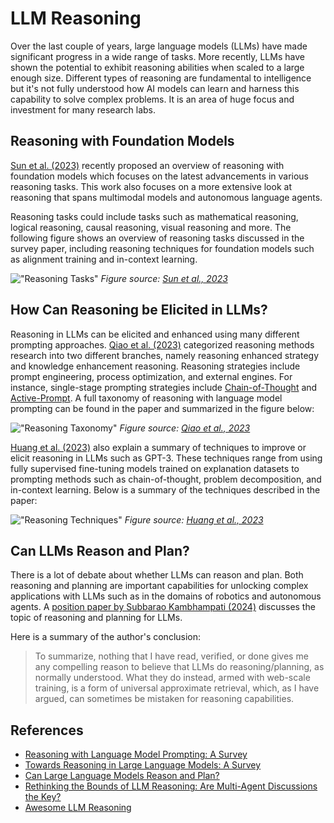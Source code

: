 # LLM Reasoning

Over the last couple of years, large language models (LLMs) have made significant progress in a wide range of tasks. More recently, LLMs have shown the potential to exhibit reasoning abilities when scaled to a large enough size. Different types of reasoning are fundamental to intelligence but it's not fully understood how AI models can learn and harness this capability to solve complex problems. It is an area of huge focus and investment for many research labs.

## Reasoning with Foundation Models
[Sun et al. (2023)](https://arxiv.org/abs/2312.11562) recently proposed an overview of reasoning with foundation models which focuses on the latest advancements in various reasoning tasks. This work also focuses on a more extensive look at reasoning that spans multimodal models and autonomous language agents.

Reasoning tasks could include tasks such as mathematical reasoning, logical reasoning, causal reasoning, visual reasoning and more. The following figure shows an overview of reasoning tasks discussed in the survey paper, including reasoning techniques for foundation models such as alignment training and in-context learning.

!["Reasoning Tasks"](../../img/research/reasoning-tasks.png)
*Figure source: [Sun et al., 2023](https://arxiv.org/pdf/2212.09597.pdf)*

## How Can Reasoning be Elicited in LLMs?
Reasoning in LLMs can be elicited and enhanced using many different prompting approaches. [Qiao et al. (2023)](https://arxiv.org/abs/2212.09597) categorized reasoning methods research into two different branches, namely reasoning enhanced strategy and knowledge enhancement reasoning. Reasoning strategies include prompt engineering, process optimization, and external engines. For instance, single-stage prompting strategies include [Chain-of-Thought](/techniques/cot) and [Active-Prompt](/techniques/activeprompt). A full taxonomy of reasoning with language model prompting can be found in the paper and summarized in the figure below:

!["Reasoning Taxonomy"](../../img/research/reasoning-taxonomy.png)
*Figure source: [Qiao et al., 2023](https://arxiv.org/pdf/2212.09597.pdf)*

[Huang et al. (2023)]() also explain a summary of techniques to improve or elicit reasoning in LLMs such as GPT-3. These techniques range from using fully supervised fine-tuning models trained on explanation datasets to prompting methods such as chain-of-thought, problem decomposition, and in-context learning. Below is a summary of the techniques described in the paper:

!["Reasoning Techniques"](../../img/research/reasoning-techniques.png)
*Figure source: [Huang et al., 2023](https://arxiv.org/pdf/2212.10403.pdf)*

## Can LLMs Reason and Plan?
There is a lot of debate about whether LLMs can reason and plan. Both reasoning and planning are important capabilities for unlocking complex applications with LLMs such as in the domains of robotics and autonomous agents. A [position paper by Subbarao Kambhampati (2024)](https://arxiv.org/abs/2403.04121)  discusses the topic of reasoning and planning for LLMs. 

Here is a summary of the author's conclusion:

>To summarize, nothing that I have read, verified, or done gives me any compelling reason to believe that LLMs do reasoning/planning, as normally understood. What they do instead, armed with web-scale training, is a form of universal approximate retrieval, which, as I have argued, can sometimes be mistaken for reasoning capabilities.

## References

- [Reasoning with Language Model Prompting: A Survey](https://arxiv.org/abs/2212.09597)
- [Towards Reasoning in Large Language Models: A Survey](https://arxiv.org/abs/2212.10403)
- [Can Large Language Models Reason and Plan?](https://arxiv.org/abs/2403.04121)
- [Rethinking the Bounds of LLM Reasoning: Are Multi-Agent Discussions the Key?](https://arxiv.org/abs/2402.18272v1)
- [Awesome LLM Reasoning](https://github.com/atfortes/Awesome-LLM-Reasoning)
